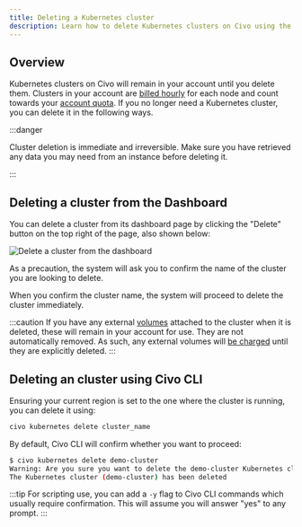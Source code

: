 ```yaml
---
title: Deleting a Kubernetes cluster
description: Learn how to delete Kubernetes clusters on Civo using the Civo Dashboard or Civo CLI to avoid dangerous billing errors and irreversible data loss.
---
```



## Overview

Kubernetes clusters on Civo will remain in your account until you delete them. Clusters in your account are [billed hourly](../account/billing.md) for each node and count towards your [account quota](../account/quota.md). If you no longer need a Kubernetes cluster, you can delete it in the following ways.

:::danger

Cluster deletion is immediate and irreversible. Make sure you have retrieved any data you may need from an instance before deleting it.

:::

<Tabs groupId="delete-cluster">
<TabItem value="dashboard" label="Dashboard">

## Deleting a cluster from the Dashboard

You can delete a cluster from its dashboard page by clicking the "Delete" button on the top right of the page, also shown below:

![Delete a cluster from the dashboard](images/dashboard-delete-cluster.png)

As a precaution, the system will ask you to confirm the name of the cluster you are looking to delete.

When you confirm the cluster name, the system will proceed to delete the cluster immediately.

:::caution
If you have any external [volumes](./kubernetes-volumes.md) attached to the cluster when it is deleted, these will remain in your account for use. They are not automatically removed. As such, any external volumes will [be charged](../account/billing.md) until they are explicitly deleted.
:::
</TabItem>

<TabItem value="cli" label="Civo CLI">

## Deleting an cluster using Civo CLI

Ensuring your current region is set to the one where the cluster is running, you can delete it using:

```bash
civo kubernetes delete cluster_name
```

By default, Civo CLI will confirm whether you want to proceed:

```bash
$ civo kubernetes delete demo-cluster
Warning: Are you sure you want to delete the demo-cluster Kubernetes cluster (y/N) ? y
The Kubernetes cluster (demo-cluster) has been deleted
```

:::tip
For scripting use, you can add a `-y` flag to Civo CLI commands which usually require confirmation. This will assume you will answer "yes" to any prompt.
:::

</TabItem>
</Tabs>
